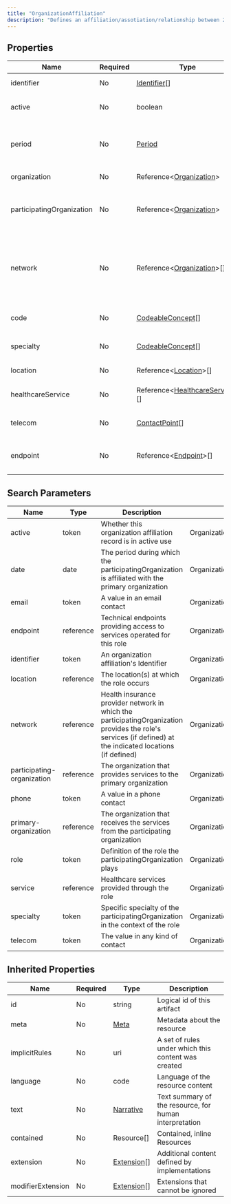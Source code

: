 ```yaml
---
title: "OrganizationAffiliation"
description: "Defines an affiliation/assotiation/relationship between 2 distinct oganizations, that is not a part-of relationship/sub-division relationship."
---
```


## Properties

| Name                      | Required | Type                                                                                  | Description                                                                                                                                                |
| ------------------------- | -------- | ------------------------------------------------------------------------------------- | ---------------------------------------------------------------------------------------------------------------------------------------------------------- |
| identifier                | No       | [Identifier](/medical-api/fhir/data-types/identifier)[]                               | Business identifiers that are specific to this role                                                                                                        |
| active                    | No       | boolean                                                                               | Whether this organization affiliation record is in active use                                                                                              |
| period                    | No       | [Period](/medical-api/fhir/data-types/period)                                         | The period during which the participatingOrganization is affiliated with the primary organization                                                          |
| organization              | No       | Reference&lt;[Organization](/medical-api/fhir/resources/organization)&gt;             | Organization where the role is available                                                                                                                   |
| participatingOrganization | No       | Reference&lt;[Organization](/medical-api/fhir/resources/organization)&gt;             | Organization that provides/performs the role (e.g. providing services or is a member of)                                                                   |
| network                   | No       | Reference&lt;[Organization](/medical-api/fhir/resources/organization)&gt;[]           | Health insurance provider network in which the participatingOrganization provides the role's services (if defined) at the indicated locations (if defined) |
| code                      | No       | [CodeableConcept](/medical-api/fhir/data-types/codeableconcept)[]                     | Definition of the role the participatingOrganization plays                                                                                                 |
| specialty                 | No       | [CodeableConcept](/medical-api/fhir/data-types/codeableconcept)[]                     | Specific specialty of the participatingOrganization in the context of the role                                                                             |
| location                  | No       | Reference&lt;[Location](/medical-api/fhir/resources/location)&gt;[]                   | The location(s) at which the role occurs                                                                                                                   |
| healthcareService         | No       | Reference&lt;[HealthcareService](/medical-api/fhir/resources/healthcareservice)&gt;[] | Healthcare services provided through the role                                                                                                              |
| telecom                   | No       | [ContactPoint](/medical-api/fhir/data-types/contactpoint)[]                           | Contact details at the participatingOrganization relevant to this Affiliation                                                                              |
| endpoint                  | No       | Reference&lt;[Endpoint](/medical-api/fhir/resources/endpoint)&gt;[]                   | Technical endpoints providing access to services operated for this role                                                                                    |

## Search Parameters

| Name                       | Type      | Description                                                                                                                                                | Expression                                        |
| -------------------------- | --------- | ---------------------------------------------------------------------------------------------------------------------------------------------------------- | ------------------------------------------------- |
| active                     | token     | Whether this organization affiliation record is in active use                                                                                              | OrganizationAffiliation.active                    |
| date                       | date      | The period during which the participatingOrganization is affiliated with the primary organization                                                          | OrganizationAffiliation.period                    |
| email                      | token     | A value in an email contact                                                                                                                                | OrganizationAffiliation.telecom                   |
| endpoint                   | reference | Technical endpoints providing access to services operated for this role                                                                                    | OrganizationAffiliation.endpoint                  |
| identifier                 | token     | An organization affiliation's Identifier                                                                                                                   | OrganizationAffiliation.identifier                |
| location                   | reference | The location(s) at which the role occurs                                                                                                                   | OrganizationAffiliation.location                  |
| network                    | reference | Health insurance provider network in which the participatingOrganization provides the role's services (if defined) at the indicated locations (if defined) | OrganizationAffiliation.network                   |
| participating-organization | reference | The organization that provides services to the primary organization                                                                                        | OrganizationAffiliation.participatingOrganization |
| phone                      | token     | A value in a phone contact                                                                                                                                 | OrganizationAffiliation.telecom                   |
| primary-organization       | reference | The organization that receives the services from the participating organization                                                                            | OrganizationAffiliation.organization              |
| role                       | token     | Definition of the role the participatingOrganization plays                                                                                                 | OrganizationAffiliation.code                      |
| service                    | reference | Healthcare services provided through the role                                                                                                              | OrganizationAffiliation.healthcareService         |
| specialty                  | token     | Specific specialty of the participatingOrganization in the context of the role                                                                             | OrganizationAffiliation.specialty                 |
| telecom                    | token     | The value in any kind of contact                                                                                                                           | OrganizationAffiliation.telecom                   |

## Inherited Properties

| Name              | Required | Type                                                  | Description                                            |
| ----------------- | -------- | ----------------------------------------------------- | ------------------------------------------------------ |
| id                | No       | string                                                | Logical id of this artifact                            |
| meta              | No       | [Meta](/medical-api/fhir/data-types/meta)             | Metadata about the resource                            |
| implicitRules     | No       | uri                                                   | A set of rules under which this content was created    |
| language          | No       | code                                                  | Language of the resource content                       |
| text              | No       | [Narrative](/medical-api/fhir/data-types/narrative)   | Text summary of the resource, for human interpretation |
| contained         | No       | Resource[]                                            | Contained, inline Resources                            |
| extension         | No       | [Extension](/medical-api/fhir/data-types/extension)[] | Additional content defined by implementations          |
| modifierExtension | No       | [Extension](/medical-api/fhir/data-types/extension)[] | Extensions that cannot be ignored                      |
